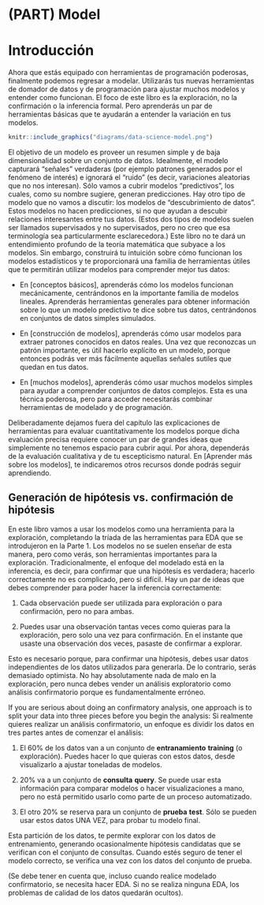 # (PART) Model {-}

# Introducción {#model-intro}

Ahora que estás equipado con herramientas de programación poderosas, finalmente podemos regresar a modelar.  Utilizarás tus nuevas herramientas de domador de datos y de programación para ajustar muchos modelos y entender como funcionan.  El foco de este libro es la exploración, no la confirmación o la inferencia formal.  Pero aprenderás un par de herramientas básicas que te ayudarán a entender la variación en tus modelos.

```r
knitr::include_graphics("diagrams/data-science-model.png")
```

El objetivo de un modelo es proveer un resumen simple y de baja dimensionalidad sobre un conjunto de datos.  Idealmente, el modelo capturará "señales" verdaderas (por ejemplo patrones generados por el fenómeno de interés) e ignorará el "ruido" (es decir, variaciones aleatorias que no nos interesan).  Sólo vamos a cubrir modelos "predictivos", los cuales, como su nombre sugiere, generan predicciones. Hay otro tipo de modelo que no vamos a discutir: los modelos de "descubrimiento de datos".  Estos modelos no hacen predicciones, si no que ayudan a descubir relaciones interesantes entre tus datos. (Estos dos tipos de modelos suelen ser llamados supervisados y no supervisados, pero no creo que esa terminología sea particularmente esclarecedora.)
Este libro no te dará un entendimiento profundo de la teoría matemática que subyace a los modelos.  Sin embargo, construirá tu intuición sobre cómo funcionan los modelos estadísticos y te proporcionará una familia de herramientas útiles que te permitirán utilizar modelos para comprender mejor tus datos:

* En [conceptos básicos], aprenderás cómo los modelos funcionan mecánicamente, 
  centrándonos en la importante familia de modelos lineales. Aprenderás herramientas 
  generales para obtener información sobre lo que un modelo predictivo te dice sobre 
  tus datos, centrándonos en conjuntos de datos simples simulados.

* En [construcción de modelos], aprenderás cómo usar modelos para extraer patrones 
  conocidos en datos reales. Una vez que reconozcas un patrón importante, 
  es útil hacerlo explícito en un modelo, porque entonces podrás ver más fácilmente 
  aquellas señales sutiles que quedan en tus datos.

* En [muchos modelos], aprenderás cómo usar muchos modelos simples para ayudar
  a comprender conjuntos de datos complejos. Esta es una técnica poderosa, pero para acceder
  necesitarás combinar herramientas de modelado y de programación.

Deliberadamente dejamos fuera del capítulo las explicaciones de herramientas para evaluar cuantitativamente los modelos porque dicha evaluación precisa requiere conocer un par de grandes ideas que simplemente no tenemos espacio para cubrir aquí. Por ahora, dependerás de la evaluación cualitativa y de tu escepticismo natural. En [Aprender más sobre los modelos], te indicaremos otros recursos donde podrás seguir aprendiendo.

## Generación de hipótesis vs. confirmación de hipótesis

En este libro vamos a usar los modelos como una herramienta para la exploración, completando la tríada de las herramientas para EDA que se introdujeron en la Parte 1. Los modelos no se suelen enseñar de esta manera, pero como verás, son herramientas importantes para la exploración. Tradicionalmente, el enfoque del modelado está en la inferencia, es decir, para confirmar que una hipótesis es verdadera; hacerlo correctamente no es complicado, pero si difícil. Hay un par de ideas que debes comprender para poder hacer la inferencia correctamente:

1. Cada observación puede ser utilizada para exploración o para confirmación,
   pero no para ambas.   

2. Puedes usar una observación tantas veces como quieras para la exploración,
   pero solo una vez para confirmación. En el instante que usaste una
   observación dos veces, pasaste de confirmar a explorar.
       
Esto es necesario porque, para confirmar una hipótesis, debes usar datos independientes de los datos utilizados para generarla. De lo contrario, serás demasiado optimista. No hay absolutamente nada de malo en la exploración, pero nunca debes vender un análisis exploratorio como análisis confirmatorio porque es fundamentalmente erróneo.

If you are serious about doing an confirmatory analysis, one approach is to split your data into three pieces before you begin the analysis:
Si realmente quieres realizar un análisis confirmatorio, un enfoque es dividir los datos en tres partes antes de comenzar el análisis:

1.  El 60% de los datos van a un conjunto de __entranamiento__ __training__ (o exploración). Puedes
    hacer lo que quieras con estos datos, desde visualizarlo a ajustar toneladas
    de modelos.
      
2.  20% va a un conjunto de __consulta__ __query__. Se puede usar esta información para comparar modelos
    o hacer visualizaciones a mano, pero no está permitido usarlo como parte de
    un proceso automatizado.  

3.	El otro 20% se reserva para un conjunto de __prueba__ __test__. Sólo se pueden usar estos
    datos UNA VEZ, para probar tu modelo final.
         
Esta partición de los datos, te permite explorar con los datos de entrenamiento, generando ocasionalmente hipótesis candidatas que se verifican con el conjunto de consultas. Cuando estés seguro de tener el modelo correcto, se verifica una vez con los datos del conjunto de prueba.

(Se debe tener en cuenta que, incluso cuando realice modelado confirmatorio, se necesita hacer EDA. Si no se realiza ninguna EDA, los problemas de calidad de los datos quedarán ocultos).
